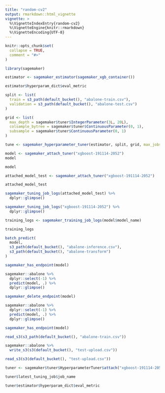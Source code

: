 ```yaml
---
title: "random-cv2"
output: rmarkdown::html_vignette
vignette: >
  %\VignetteIndexEntry{random-cv2}
  %\VignetteEngine{knitr::rmarkdown}
  %\VignetteEncoding{UTF-8}
---
```


```r
knitr::opts_chunk$set(
  collapse = TRUE,
  comment = "#>"
)
```

```r
library(sagemaker)
```

```r
estimator <- sagemaker_estimator(sagemaker_xgb_container())
```

```r
estimator$hyperparam_dict$eval_metric
```


```r
split <- list(
  train = s3_path(default_bucket(), "abalone-train.csv"),
  validation = s3_path(default_bucket(), "abalone-test.csv")
)

grid <- list(
  max_depth = sagemaker$tuner$IntegerParameter(3L, 20L),
  colsample_bytree = sagemaker$tuner$ContinuousParameter(0, 1),
  subsample = sagemaker$tuner$ContinuousParameter(0, 1)
)

tune <- sagemaker_hyperparameter_tuner(estimator, split, grid, max_jobs = 1)
```

```r
model <- sagemaker_attach_tuner("xgboost-191114-2052")
model
```

```r
model
```

```r
attached_model_test <- sagemaker_attach_tuner("xgboost-191114-2052")
```

```r
attached_model_test
```



```r
sagemaker_tuning_job_logs(attached_model_test) %>%
  dplyr::glimpse()
```

```r
sagemaker_tuning_job_logs("xgboost-191114-2052") %>% 
  dplyr::glimpse()
```

```r
training_logs <- sagemaker_training_job_logs(model$model_name)
```
```r
training_logs
```


```r
batch_predict(
  model, 
  s3_path(default_bucket(), "abalone-inference.csv"),
  s3_path(default_bucket(), "abalone-transform")
)
```

```r
sagemaker_has_endpoint(model)
```

```r
sagemaker::abalone %>%
  dplyr::select(-1) %>%
  predict(model, .) %>%
  dplyr::glimpse()
```

```r
sagemaker_delete_endpoint(model)
```

```r
sagemaker::abalone %>%
  dplyr::select(-1) %>%
  predict(model, .) %>%
  dplyr::glimpse()
```

```r
sagemaker_has_endpoint(model)
```

```r
read_s3(s3_path(default_bucket(), "abalone-train.csv"))
```

```r
sagemaker::abalone %>%
  write_s3(s3(default_bucket(), "test-upload.csv"))
```

```r
read_s3(s3(default_bucket(), "test-upload.csv"))
```



```r
tuner <- sagemaker$tuner$HyperparameterTuner$attach("xgboost-191114-2052")
```

```r
tuner$latest_tuning_job$job_name
```

```r
tuner$estimator$hyperparam_dict$eval_metric
```



